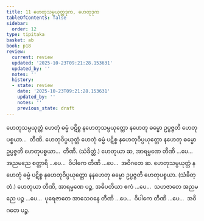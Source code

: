 ```yaml
---
title: 11 ဟေတုသမ္ပယုတ္တဒုက, ဟေတုဒုက
tableOfContents: false
sidebar:
  order: 12
type: tipitaka
basket: ab
book: p18
review:
  current: review
  updated: '2025-10-23T09:21:28.153631'
  updated_by: ''
  notes: ''
  history:
  - state: review
    date: '2025-10-23T09:21:28.153631'
    updated_by: ''
    notes: ''
    previous_state: draft
---
```



<ReviewStatus review={frontmatter.review} showDetails={true} />

<HypothesisAnnotation frontmatter={frontmatter} />

<DynamicBreadcrumb />

<Division number="44" book="p18" e="ch" v="40" p="315">

<Paragraph number="99" book="p18">
ဟေတုသမ္ပယုတ္တံ ဟေတုံ ဓမ္မံ ပဋိစ္စ နဟေတုသမ္ပယုတ္တော နဟေတု ဓမ္မော ဥပ္ပဇ္ဇတိ ဟေတုပစ္စယာ…  တီဏိ.
</Paragraph>

<Paragraph number="100" book="p18">
ဟေတုဝိပ္ပယုတ္တံ ဟေတုံ ဓမ္မံ ပဋိစ္စ နဟေတုဝိပ္ပယုတ္တော နဟေတု ဓမ္မော ဥပ္ပဇ္ဇတိ ဟေတုပစ္စယာ…  တီဏိ. (သံခိတ္တံ.) ဟေတုယာ ဆ, အာရမ္မဏေ တီဏိ …ပေ…  အညမညေ စတ္တာရိ …ပေ…  ဝိပါကေ တီဏိ …ပေ…  အဝိဂတေ ဆ.
</Paragraph>

<Paragraph number="101" book="p18">
ဟေတုသမ္ပယုတ္တံ နဟေတုံ ဓမ္မံ ပဋိစ္စ နဟေတုဝိပ္ပယုတ္တော နနဟေတု ဓမ္မော ဥပ္ပဇ္ဇတိ ဟေတုပစ္စယာ. (သံခိတ္တံ.) ဟေတုယာ တီဏိ, အာရမ္မဏေ ပဉ္စ, အဓိပတိယာ ဧကံ …ပေ…  သဟဇာတေ အညမညေ ပဉ္စ …ပေ…  ပုရေဇာတေ အာသေဝနေ တီဏိ …ပေ…  ဝိပါကေ တီဏိ …ပေ…  အဝိဂတေ ပဉ္စ.
</Paragraph>
</Division>